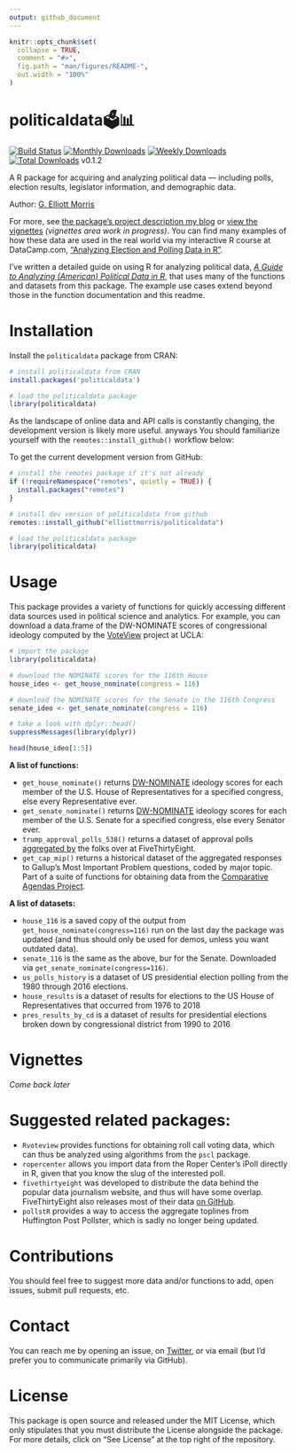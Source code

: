 ```yaml
---
output: github_document
---
```


<!-- README.md is generated from README.Rmd. Please edit that file -->

```r
knitr::opts_chunk$set(
  collapse = TRUE,
  comment = "#>",
  fig.path = "man/figures/README-",
  out.width = "100%"
)
```


# politicaldata🗳📊


[![Build Status](https://travis-ci.com/elliottmorris/politicaldata.svg?branch=master)](https://travis-ci.com/elliottmorris/politicaldata)
[![Monthly Downloads](https://cranlogs.r-pkg.org/badges/politicaldata)](https://cran.r-project.org/package=politicaldata)
[![Weekly Downloads](https://cranlogs.r-pkg.org/badges/last-week/politicaldata)](https://cran.r-project.org/package=politicaldata)
[![Total Downloads](https://cranlogs.r-pkg.org/badges/grand-total/politicaldata)](https://cran.r-project.org/package=politicaldata) v0.1.2


A R package for acquiring and analyzing political data — including polls, election results, legislator information, and demographic data.


Author: [G. Elliott Morris](https://www.thecrosstab.com)


For more, see [the package's project description my blog](https://www.thecrosstab.com/project/politicaldata-package/) or [view the vignettes](https://github.com/elliottmorris/politicaldata) _(vignettes area work in progress)_. You can find many examples of how these data are used in the real world via my interactive R course at DataCamp.com, ["Analyzing Election and Polling Data in R"](https://www.datacamp.com/courses/analyzing-election-and-polling-data-in-r). 

I've written a detailed guide on using R for analyzing political data, [_A Guide to Analyzing (American) Political Data in R_](https://www.thecrosstab.com/project/r-politics-guide/), that uses many of the functions and datasets from this package. The example use cases extend beyond those in the function documentation  and this readme.


# Installation

Install the `politicaldata` package from CRAN:

```r
# install politicaldata from CRAN
install.packages('politicaldata')

# load the politicaldata package
library(politicaldata)
```

As the landscape of online data and API calls is constantly changing, the development version is likely more useful.  anyways You should familiarize yourself with the `remotes::install_github()` workflow below:

To get the current development version from GitHub:

```r 
# install the remotes package if it's not already
if (!requireNamespace("remotes", quietly = TRUE)) {
  install.packages("remotes")
}

# install dev version of politicaldata from github
remotes::install_github("elliottmorris/politicaldata")

# load the politicaldata package
library(politicaldata)
```


# Usage


This package provides a variety of functions for quickly accessing different data sources used in political science and analytics. For example, you can download a data.frame of the DW-NOMINATE scores of congressional ideology computed by the [VoteView](https://voteview.com) project at UCLA:


```r
# import the package
library(politicaldata)

# download the NOMINATE scores for the 116th House
house_ideo <- get_house_nominate(congress = 116)

# download the NOMINATE scores for the Senate in the 116th Congress
senate_ideo <- get_senate_nominate(congress = 116)

# take a look with dplyr::head()
suppressMessages(library(dplyr))

head(house_ideo[1:5])
```


**A list of functions:**

- `get_house_nominate()` returns [DW-NOMINATE](https://www.voteview.com/about) ideology scores for each member of the U.S. House of Representatives for a specified congress, else every Representative ever.
- `get_senate_nominate()` returns [DW-NOMINATE](https://www.voteview.com/about) ideology scores for each member of the U.S. Senate for a specified congress, else every Senator ever.
- `trump_approval_polls_538()` returns a dataset of approval polls [aggregated by](https://projects.fivethirtyeight.com/trump-approval-ratings/) the folks over at FiveThirtyEight.
- `get_cap_mip()` returns a historical dataset of the aggregated responses to Gallup's Most Important Problem questions, coded by major topic. Part of a suite of functions for obtaining data from the [Comparative Agendas Project](https://www.comparativeagendas.net).


**A list of datasets:**

- `house_116` is a saved copy of the output from `get_house_nominate(congress=116)` run on the last day the package was updated (and thus should only be used for demos, unless you want outdated data).
- `senate_116` is the same as the above, bur for the Senate. Downloaded via `get_senate_nominate(congress=116)`.
- `us_polls_history` is a dataset of US presidential election polling from the 1980 through 2016 elections.
- `house_results` is a dataset of results for elections to the US House of Representatives that occurred from 1976 to 2018
- `pres_results_by_cd` is a dataset of results for presidential elections broken down by congressional district from 1990 to 2016



# Vignettes

_Come back later_


# Suggested related packages:

- `Rvoteview` provides functions for obtaining roll call voting data, which can thus be analyzed using algorithms from the `pscl` package.
- `ropercenter` allows you import data from the Roper Center's iPoll directly in R, given that you know the slug of the interested poll.
- `fivethirtyeight` was developed to distribute the data behind the popular data journalism website, and thus will have some overlap. FiveThirtyEight also releases most of their data [on GitHub](https://github.com/fivethirtyeight/data).
- `pollstR` provides a way to access the aggregate toplines from Huffington Post Pollster, which is sadly no longer being updated.



# Contributions

You should feel free to suggest more data and/or functions to add, open issues, submit pull requests, etc. 


# Contact

You can reach me by opening an issue, on [Twitter](https://www.twitter.com/gelliottmorris), or via email (but I'd prefer you to communicate primarily via GitHub).


# License

This package is open source and released under the MIT License, which only stipulates that you must distribute the License alongside the package. For more details, click on "See License" at the top right of the repository.
